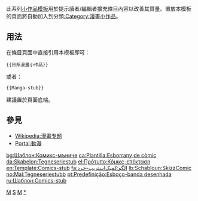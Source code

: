 <noinclude>{{template doc page viewed directly}}</noinclude>
<!-- 在本行下編輯模板說明 -->
此系列[[:Category:小作品模板|小作品模板]]用於提示讀者/編輯者擴充條目內容以改善其質量。置放本模板的頁面將自動加入到分類[[:Category:漫畫小作品]]。
== 用法 ==
在條目頁面中直接引用本模板即可：
<pre>{{日系漫畫小作品}}
</pre>
或者：
<pre>{{Manga-stub}}
</pre>
建議置於頁面底端。

== 參見 ==
* [[Wikipedia:漫畫专题]]
* [[Portal:動漫]]
<includeonly>
<!-- 本行下加入模板的分類 -->
[[Category:文化模板|M]]
[[Category:漫畫模板|S]]
[[Category:ACG小作品模板|M]]
[[Category:漫畫小作品|*]]
<!-- 本行下加入模板的跨語言鏈接 -->
[[bg:Шаблон:Комикс-мъниче]]
[[ca:Plantilla:Esborrany de còmic]]
[[da:Skabelon:Tegneseriestub]]
[[el:Πρότυπο:Κόμικς-επέκταση]]
[[en:Template:Comics-stub]]
[[fa:الگو:کمیک‌استریپ-خرد]]
[[lb:Schabloun:SkizzComic]]
[[no:Mal:Tegneseriestubb]]
[[pt:Predefinição:Esboço-banda desenhada]]
[[ru:Шаблон:Comics-stub]]
</includeonly>